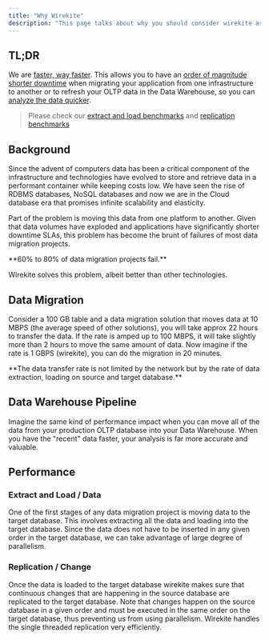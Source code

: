 ```yaml
---
title: "Why Wirekite"
description: "This page talks about why you should consider wirekite as your data migration solution or as your data pipeline infrastructure from your production database to data warehouse."
---
```


## TL;DR

We are [faster, way faster](https://benchmarks.wirekite.io/series/benchmarks-extract-and-load). This allows you to have an [order of magnitude shorter downtime](https://benchmarks.wirekite.io/series/benchmarks-extract-and-load) when migrating your application from one infrastructure to another or to refresh your OLTP data in the Data Warehouse, so you can [analyze the data quicker](https://benchmarks.wirekite.io/series/benchmarks-extract-and-load).

> Please check our [extract and load benchmarks](https://benchmarks.wirekite.io/series/benchmarks-extract-and-load) and [replication benchmarks](https://benchmarks.wirekite.io/series/benchmarks-replication)

## Background

Since the advent of computers data has been a critical component of the infrastructure and technologies have evolved to store and retrieve data in a performant container while keeping costs low. We have seen the rise of RDBMS databases, NoSQL databases and now we are in the Cloud database era that promises infinite scalability and elasticity.

Part of the problem is moving this data from one platform to another. Given that data volumes have exploded and applications have significantly shorter downtime SLAs, this problem has become the brunt of failures of most data migration projects.

<Tip>
  **60% to 80% of data migration projects fail.**&#x20;
</Tip>

Wirekite solves this problem, albeit better than other technologies.

## Data Migration

Consider a 100 GB table and a data migration solution that moves data at 10 MBPS (the average speed of other solutions), you will take approx 22 hours to transfer the data. If the rate is amped up to 100 MBPS, it will take slightly more than 2 hours to move the same amount of data. Now imagine if the rate is 1 GBPS (wirekite), you can do the migration in 20 minutes.

<Note>
  **The data transfer rate is not limited by the network but by the rate of data extraction, loading on source and target database.**
</Note>

## Data Warehouse Pipeline

Imagine the same kind of performance impact when you can move all of the data from your production OLTP database into your Data Warehouse. When you have the "recent" data faster, your analysis is far more accurate and valuable.

## Performance

### Extract and Load / Data

One of the first stages of any data migration project is moving data to the target database. This involves extracting all the data and loading into the target database. Since the data does not have to be inserted in any given order in the target database, we can take advantage of large degree of parallelism.


### Replication / Change

Once the data is loaded to the target database wirekite makes sure that continuous changes that are happening in the source database are replicated to the target database. Note that changes happen on the source database in a given order and must be executed in the same order on the target database, thus preventing us from using parallelism. Wirekite handles the
single threaded replication very efficiently.

